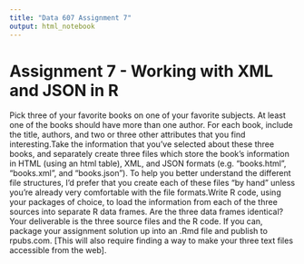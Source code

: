 ```yaml
---
title: "Data 607 Assignment 7"
output: html_notebook
---
```



# Assignment 7 - Working with XML and JSON in R

Pick three of your favorite books on one of your favorite subjects.   At least one of the books should have more than one author.  For each book, include the title, authors, and two or three other attributes that you find interesting.Take the information that you’ve selected about these three books, and separately create three files which store the book’s information in HTML (using an html table),  XML, and JSON formats (e.g.  “books.html”, “books.xml”, and “books.json”).  To help you better understand the different file structures, I’d prefer that you create each of these files “by hand” unless you’re already very comfortable with the file formats.Write R code, using your packages of choice, to load the information from each of the three sources into separate R data frames.   Are the three data frames identical?Your deliverable is the three source files and the R code.  If you can, package your assignment solution up into an .Rmd file and publish to rpubs.com.  [This will also require finding a way to make your three text files accessible from the web].


